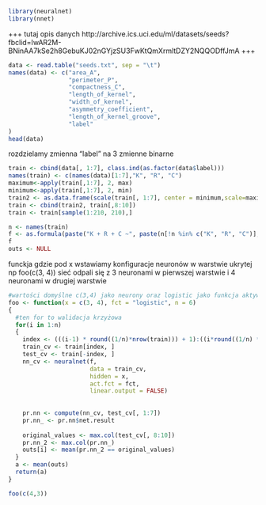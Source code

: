 
```r
library(neuralnet)
library(nnet)
```
+++
  tutaj opis danych
http://archive.ics.uci.edu/ml/datasets/seeds?fbclid=IwAR2M-BNinAA7kSe2h8GebuKJ02nGYjzSU3FwKtQmXrmltDZY2NQQODffJmA
+++
  
```r
data <- read.table("seeds.txt", sep = "\t")
names(data) <- c("area_A", 
                 "perimeter_P", 
                 "compactness_C", 
                 "length_of_kernel", 
                 "width_of_kernel", 
                 "asymmetry_coefficient", 
                 "length_of_kernel_groove", 
                 "label"
)
head(data)
```
rozdzielamy zmienna "label" na 3 zmienne binarne
```r
train <- cbind(data[, 1:7], class.ind(as.factor(data$label)))
names(train) <- c(names(data)[1:7],"K", "R", "C")
maximum<-apply(train[,1:7], 2, max)
minimum<-apply(train[,1:7], 2, min)
train2 <- as.data.frame(scale(train[, 1:7], center = minimum,scale=maximum-minimum))
train <- cbind(train2, train[,8:10])
train <- train[sample(1:210, 210),]
```

```r
n <- names(train)
f <- as.formula(paste("K + R + C ~", paste(n[!n %in% c("K", "R", "C")], collapse = " + ")))
f
outs <- NULL
```

funckja gdzie pod x wstawiamy konfiguracje neuronów w warstwie ukrytej
np
foo(c(3, 4))
sieć odpali się z 3 neuronami w pierwszej warstwie i 4 neuronami w drugiej warstwie
```r
#wartości domyślne c(3,4) jako neurony oraz logistic jako funkcja aktywacji 
foo <- function(x = c(3, 4), fct = "logistic", n = 6)
{
  #ten for to walidacja krzyżowa
  for(i in 1:n)
  {
    index <- (((i-1) * round((1/n)*nrow(train))) + 1):((i*round((1/n) * nrow(train))))
    train_cv <- train[index, ]
    test_cv <- train[-index, ]
    nn_cv <- neuralnet(f,
                       data = train_cv,
                       hidden = x,
                       act.fct = fct,
                       linear.output = FALSE)
    
    
    pr.nn <- compute(nn_cv, test_cv[, 1:7])
    pr.nn_ <- pr.nn$net.result
    
    original_values <- max.col(test_cv[, 8:10])
    pr.nn_2 <- max.col(pr.nn_)
    outs[i] <- mean(pr.nn_2 == original_values)
  }
  a <- mean(outs)
  return(a)
}
```

```r
foo(c(4,3))
```


